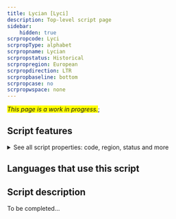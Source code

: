 ```yaml
---
title: Lycian [Lyci]
description: Top-level script page
sidebar:
    hidden: true
scrpropcode: Lyci
scrpropType: alphabet
scrpropname: Lycian
scrpropstatus: Historical
scrpropregion: European
scrpropdirection: LTR
scrpropbaseline: bottom
scrpropcase: no
scrpropwspace: none
---
```


<span style='background-color:yellow'>_This page is a work in progress._</span>;


## Script features

<details>
<summary> See all script properties: code, region, status and more</summary>
<ScriptInfo />
</details>

## Languages that use this script

<WsList script='Lyci' wsMax='5' />

## Script description

To be completed...

